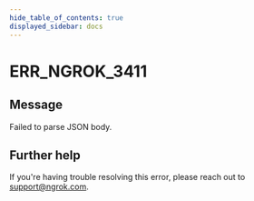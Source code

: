 ```yaml
---
hide_table_of_contents: true
displayed_sidebar: docs
---
```



# ERR_NGROK_3411

## Message

Failed to parse JSON body.

<ErrorDetails error="err_ngrok_3411" />

## Further help

If you're having trouble resolving this error, please reach out to [support@ngrok.com](mailto:support@ngrok.com?subject=Help%20with%20ERR_NGROK_3411).
